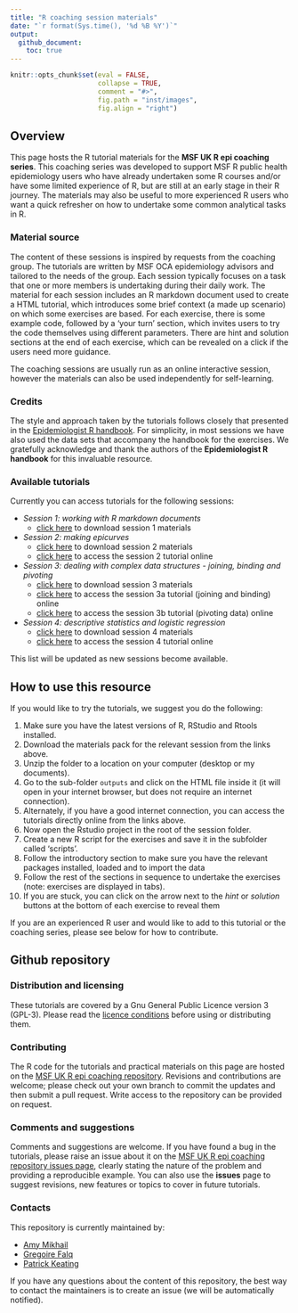 ```yaml
---
title: "R coaching session materials"
date: "`r format(Sys.time(), '%d %B %Y')`"
output: 
  github_document:
    toc: true
---
```


<!-- README.md is generated from README.Rmd. Please edit that file -->

```r
knitr::opts_chunk$set(eval = FALSE, 
                      collapse = TRUE, 
                      comment = "#>", 
                      fig.path = "inst/images", 
                      fig.align = "right") 
```


## Overview

This page hosts the R tutorial materials for the **MSF UK R epi coaching series**. This coaching series was developed to support MSF R public health epidemiology users who have already undertaken some R courses and/or have some limited experience of R, but are still at an early stage in their R journey. The materials may also be useful to more experienced R users who want a quick refresher on how to undertake some common analytical tasks in R. 


### Material source

The content of these sessions is inspired by requests from the coaching group.  The tutorials are written by MSF OCA epidemiology advisors and tailored to the needs of the group.  Each session typically focuses on a task that one or more members is undertaking during their daily work. The material for each session includes an R markdown document used to create a HTML tutorial, which introduces some brief context (a made up scenario) on which some exercises are based. For each exercise, there is some example code, followed by a 'your turn' section, which invites users to try the code themselves using different parameters.  There are hint and solution sections at the end of each exercise, which can be revealed on a click if the users need more guidance.

The coaching sessions are usually run as an online interactive session, however the materials can also be used independently for self-learning.


### Credits

The style and approach taken by the tutorials follows closely that presented in the [Epidemiologist R handbook](https://epirhandbook.com/en/).  For simplicity, in most sessions we have also used the data sets that accompany the handbook for the exercises.  We gratefully acknowledge and thank the authors of the **Epidemiologist R handbook** for this invaluable resource.


### Available tutorials

Currently you can access tutorials for the following sessions:

  + *Session 1: working with R markdown documents*
    + [click here](https://msf-uk.github.io/r-epi-coaching/S1_rmarkdown.zip) to download session 1 materials
  + *Session 2: making epicurves* 
    + [click here](https://msf-uk.github.io/r-epi-coaching/S2_epicurves.zip) to download session 2 materials
    + [click here](https://msf-uk.github.io/r-epi-coaching/Tutorial_S2_epicurves.html) to access the session 2 tutorial online
  + *Session 3: dealing with complex data structures - joining, binding and pivoting*
    + [click here](https://msf-uk.github.io/r-epi-coaching/S3_pivots_joins.zip) to download session 3 materials
    + [click here](https://msf-uk.github.io/r-epi-coaching/Tutorial_S3a_pivotsjoins.html) to access the session 3a tutorial (joining and binding) online
    + [click here](https://msf-uk.github.io/r-epi-coaching/Tutorial_S3b_pivotsjoins.html) to access the session 3b tutorial (pivoting data) online
  + *Session 4: descriptive statistics and logistic regression*
    + [click here](https://msf-uk.github.io/r-epi-coaching/S4_stats.zip) to download session 4 materials
    + [click here](https://msf-uk.github.io/r-epi-coaching/Tutorial_S4_statistics.html) to access the session 4 tutorial online
  
This list will be updated as new sessions become available.


## How to use this resource

If you would like to try the tutorials, we suggest you do the following:

  01. Make sure you have the latest versions of R, RStudio and Rtools installed.
  02. Download the materials pack for the relevant session from the links above.
  03. Unzip the folder to a location on your computer (desktop or my documents).
  04. Go to the sub-folder `outputs` and click on the HTML file inside it (it will open in your internet browser, but does not require an internet connection). 
  05. Alternately, if you have a good internet connection, you can access the tutorials directly online from the links above.
  06. Now open the Rstudio project in the root of the session folder.
  07. Create a new R script for the exercises and save it in the subfolder called 'scripts'.
  08. Follow the introductory section to make sure you have the relevant packages installed, loaded and to import the data
  09. Follow the rest of the sections in sequence to undertake the exercises (note: exercises are displayed in tabs).
  10. If you are stuck, you can click on the arrow next to the *hint* or *solution* buttons at the bottom of each exercise to reveal them
  
  
If you are an experienced R user and would like to add to this tutorial or the coaching series, please see below for how to contribute.


## Github repository


### Distribution and licensing

These tutorials are covered by a Gnu General Public Licence version 3 (GPL-3).  Please read the [licence conditions](https://github.com/MSF-UK/r-epi-coaching/blob/main/LICENSE) before using or distributing them.  


### Contributing

The R code for the tutorials and practical materials on this page are hosted on the [MSF UK R epi coaching repository](https://github.com/MSF-UK/r-epi-coaching.git). Revisions and contributions are welcome; please check out your own branch to commit the updates and then submit a pull request.  Write access to the repository can be provided on request.   


### Comments and suggestions

Comments and suggestions are welcome.  If you have found a bug in the tutorials, please raise an issue about it on the [MSF UK R epi coaching repository issues page](https://github.com/MSF-UK/r-epi-coaching/issues), clearly stating the nature of the problem and providing a reproducible example. You can also use the **issues** page to suggest revisions, new features or topics to cover in future tutorials.


### Contacts

This repository is currently maintained by:

  + [Amy Mikhail](https://github.com/AmyMikhail)
  + [Gregoire Falq](https://github.com/gfalqoca)
  + [Patrick Keating](https://github.com/pbkeating)

If you have any questions about the content of this repository, the best way to contact the maintainers is to create an issue (we will be automatically notified).